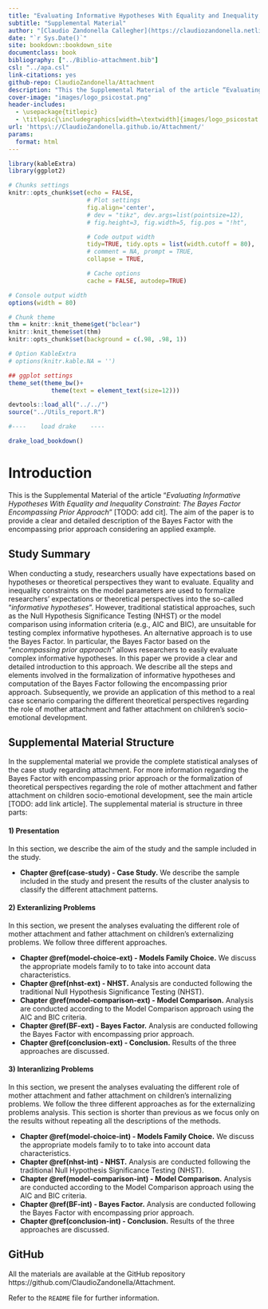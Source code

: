 ```yaml
--- 
title: "Evaluating Informative Hypotheses With Equality and Inequality Constraint: The Bayes Factor Encompassing Prior Approach"
subtitle: "Supplemental Material"
author: "[Claudio Zandonella Callegher](https://claudiozandonella.netlify.app/), Tatiana Marci, Pietro De Carli, and Gianmarco Altoè"
date: "`r Sys.Date()`"
site: bookdown::bookdown_site
documentclass: book
bibliography: ["../Biblio-attachment.bib"]
csl: "../apa.csl"
link-citations: yes
github-repo: ClaudioZandonella/Attachment
description: "This the Supplemental Material of the article “Evaluating Informative Hypotheses With Equality and Inequality Constraint: The Bayes Factor Encompassing Prior Approach”"
cover-image: "images/logo_psicostat.png"
header-includes: 
  - \usepackage{titlepic}
  - \titlepic{\includegraphics[width=\textwidth]{images/logo_psicostat.pdf}}
url: 'https\://ClaudioZandonella.github.io/Attachment/'
params:
  format: html
---
```


```r
library(kableExtra)
library(ggplot2)

# Chunks settings
knitr::opts_chunk$set(echo = FALSE,
                      # Plot settings
                      fig.align='center',
                      # dev = "tikz", dev.args=list(pointsize=12),
                      # fig.height=3, fig.width=5, fig.pos = "!ht",

                      # Code output width
                      tidy=TRUE, tidy.opts = list(width.cutoff = 80),
                      # comment = NA, prompt = TRUE,
                      collapse = TRUE,

                      # Cache options
                      cache = FALSE, autodep=TRUE)

# Console output width
options(width = 80)

# Chunk theme
thm = knitr::knit_theme$get("bclear")
knitr::knit_theme$set(thm)
knitr::opts_chunk$set(background = c(.98, .98, 1))

# Option KableExtra
# options(knitr.kable.NA = '')

## ggplot settings
theme_set(theme_bw()+
            theme(text = element_text(size=12)))

devtools::load_all("../../")
source("../Utils_report.R")

#----    load drake    ----

drake_load_bookdown()
```


# Introduction {-}

This is the Supplemental Material of the article “*Evaluating Informative Hypotheses With Equality and Inequality Constraint: The Bayes Factor Encompassing Prior Approach*” [TODO: add cit]. The aim of the paper is to provide a clear and detailed description of the Bayes Factor with the encompassing prior approach considering an applied example.

## Study Summary {-}

When conducting a study, researchers usually have expectations based on hypotheses or theoretical perspectives they want to evaluate. Equality and inequality constraints on the model parameters are used to formalize researchers' expectations or theoretical perspectives into the so-called “*informative hypotheses*”. However, traditional statistical approaches, such as the Null Hypothesis Significance Testing (NHST) or the model comparison using information criteria (e.g., AIC and BIC), are unsuitable for testing complex informative hypotheses. An alternative approach is to use the Bayes Factor. In particular, the Bayes Factor based on the “*encompassing prior approach*” allows researchers to easily evaluate complex informative hypotheses. In this paper we provide a clear and detailed introduction to this approach. We describe all the steps and elements involved in the formalization of informative hypotheses and computation of the Bayes Factor following the encompassing prior approach. Subsequently, we provide an application of this method to a real case scenario comparing the different theoretical perspectives regarding the role of mother attachment and father attachment on children's socio-emotional development.

## Supplemental Material Structure {-}

In the supplemental material we provide the complete statistical analyses of the case study regarding attachment. For more information regarding the Bayes Factor with encompassing prior approach or the formalization of theoretical perspectives regarding the role of mother attachment and father attachment on children socio-emotional development, see the main article [TODO: add link article]. The supplemental material is structure in three parts:

#### 1) Presentation {-}

In this section, we describe the aim of the study and the sample included in the study.

- **Chapter \@ref(case-study) - Case Study.** We describe the sample included in the study and present the results of the cluster analysis to classify the different attachment patterns.

#### 2) Exteranlizing Problems {-}

In this section, we present the analyses evaluating the different role of mother attachment and father attachment on children's externalizing problems. We follow three different approaches.

- **Chapter \@ref(model-choice-ext) - Models Family Choice.**  We discuss the appropriate models family to to take into account data characteristics.
- **Chapter \@ref(nhst-ext) - NHST.**  Analysis are conducted following the traditional Null Hypothesis Significance Testing (NHST).
- **Chapter \@ref(model-comparison-ext) - Model Comparison.**  Analysis are conducted according to the  Model Comparison approach using the AIC and BIC criteria.
- **Chapter \@ref(BF-ext) - Bayes Factor.**  Analysis are conducted following the Bayes Factor with encompassing prior approach.
- **Chapter \@ref(conclusion-ext) - Conclusion.**  Results of the three approaches are discussed.


#### 3) Interanlizing Problems {-}

In this section, we present the analyses evaluating the different role of mother attachment and father attachment on children's internalizing problems. We follow the three different approaches as for the externalizing problems analysis. This section is shorter than previous as we focus only on the results without repeating all the descriptions of the methods.

- **Chapter \@ref(model-choice-int) - Models Family Choice.**  We discuss the appropriate models family to to take into account data characteristics.
- **Chapter \@ref(nhst-int) - NHST.**  Analysis are conducted following the traditional Null Hypothesis Significance Testing (NHST).
- **Chapter \@ref(model-comparison-int) - Model Comparison.**  Analysis are conducted according to the  Model Comparison approach using the AIC and BIC criteria.
- **Chapter \@ref(BF-int) - Bayes Factor.**  Analysis are conducted following the Bayes Factor with encompassing prior approach.
- **Chapter \@ref(conclusion-int) - Conclusion.**  Results of the three approaches are discussed.



## GitHub {-}

All the materials are available at the GitHub repository https://github.com/ClaudioZandonella/Attachment.

Refer to the `README` file for further information.


